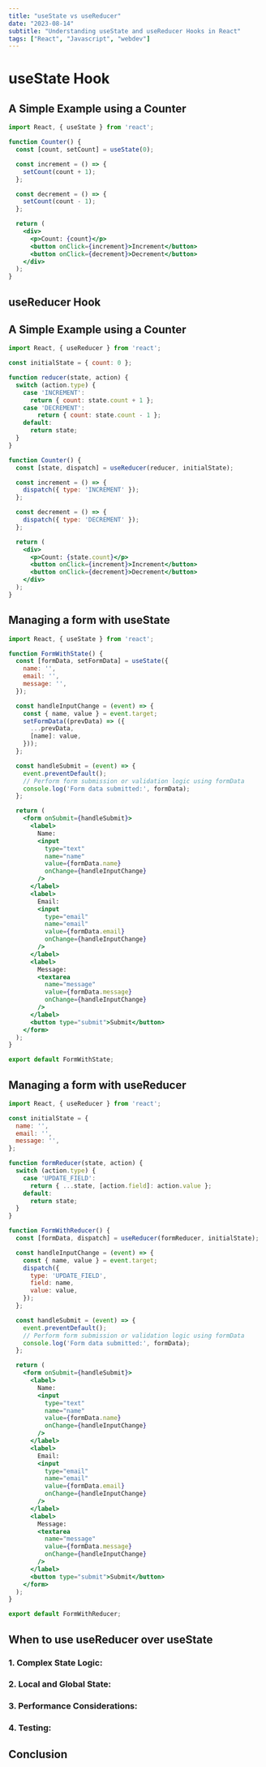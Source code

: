 ```yaml
---
title: "useState vs useReducer"
date: "2023-08-14"
subtitle: "Understanding useState and useReducer Hooks in React"
tags: ["React", "Javascript", "webdev"]
---
```


<CustomImage 
src='https://raw.githubusercontent.com/JUNNY12/portfoliopost/main/image/useState.png'
alt='usestate'
width={600}
height={400}
/>


<CustomParagraph 
children="In React, managing state is a fundamental aspect of building dynamic
and interactive applications.Two popular hooks, useState and useReducer, provide ways to handle state in your components.
While both can be used to manage state, they have different use cases 
based on the complexity of your application's state management needs"/>

# useState Hook

<CustomParagraph
children="The useState hook is a simple and straightforward way to manage state in React functional components.
It takes an initial value and returns the current state value along with a function to update that state.
This hook is perfect for managing individual pieces of state that can be updated independently
"/>

## A Simple Example using a Counter

<CustomParagraph 
children="Let us take a look at a simple example of using 
the useState hook to manage state in a counter component"/>

```jsx
import React, { useState } from 'react';

function Counter() {
  const [count, setCount] = useState(0);

  const increment = () => {
    setCount(count + 1);
  };

  const decrement = () => {
    setCount(count - 1);
  };

  return (
    <div>
      <p>Count: {count}</p>
      <button onClick={increment}>Increment</button>
      <button onClick={decrement}>Decrement</button>
    </div>
  );
}
```

## useReducer Hook

<CustomParagraph
children="The useReducer hook provides a more powerful way to manage state,
especially when dealing with more complex
state transitions and logic. It is inspired by the concept of reducers
in Redux. Instead of directly updating the state,
you define a reducer function that specifies how state updates 
should be handled based on action types"/>

## A Simple Example using a Counter

<CustomParagraph 
children="Let us take a look at a simple example of 
using the useReducer hook to manage state in a counter component"/>

```jsx
import React, { useReducer } from 'react';

const initialState = { count: 0 };

function reducer(state, action) {
  switch (action.type) {
    case 'INCREMENT':
      return { count: state.count + 1 };
    case 'DECREMENT':
        return { count: state.count - 1 };
    default:
      return state;
  }
}

function Counter() {
  const [state, dispatch] = useReducer(reducer, initialState);

  const increment = () => {
    dispatch({ type: 'INCREMENT' });
  };

  const decrement = () => {
    dispatch({ type: 'DECREMENT' });
  };

  return (
    <div>
      <p>Count: {state.count}</p>
      <button onClick={increment}>Increment</button>
      <button onClick={decrement}>Decrement</button>
    </div>
  );
}
```


<CustomParagraph
children='Lets explore some other Examples' />

## Managing a form with useState


```jsx
import React, { useState } from 'react';

function FormWithState() {
  const [formData, setFormData] = useState({
    name: '',
    email: '',
    message: '',
  });

  const handleInputChange = (event) => {
    const { name, value } = event.target;
    setFormData((prevData) => ({
      ...prevData,
      [name]: value,
    }));
  };

  const handleSubmit = (event) => {
    event.preventDefault();
    // Perform form submission or validation logic using formData
    console.log('Form data submitted:', formData);
  };

  return (
    <form onSubmit={handleSubmit}>
      <label>
        Name:
        <input
          type="text"
          name="name"
          value={formData.name}
          onChange={handleInputChange}
        />
      </label>
      <label>
        Email:
        <input
          type="email"
          name="email"
          value={formData.email}
          onChange={handleInputChange}
        />
      </label>
      <label>
        Message:
        <textarea
          name="message"
          value={formData.message}
          onChange={handleInputChange}
        />
      </label>
      <button type="submit">Submit</button>
    </form>
  );
}

export default FormWithState;

```


## Managing a form with useReducer

```jsx
import React, { useReducer } from 'react';

const initialState = {
  name: '',
  email: '',
  message: '',
};

function formReducer(state, action) {
  switch (action.type) {
    case 'UPDATE_FIELD':
      return { ...state, [action.field]: action.value };
    default:
      return state;
  }
}

function FormWithReducer() {
  const [formData, dispatch] = useReducer(formReducer, initialState);

  const handleInputChange = (event) => {
    const { name, value } = event.target;
    dispatch({
      type: 'UPDATE_FIELD',
      field: name,
      value: value,
    });
  };

  const handleSubmit = (event) => {
    event.preventDefault();
    // Perform form submission or validation logic using formData
    console.log('Form data submitted:', formData);
  };

  return (
    <form onSubmit={handleSubmit}>
      <label>
        Name:
        <input
          type="text"
          name="name"
          value={formData.name}
          onChange={handleInputChange}
        />
      </label>
      <label>
        Email:
        <input
          type="email"
          name="email"
          value={formData.email}
          onChange={handleInputChange}
        />
      </label>
      <label>
        Message:
        <textarea
          name="message"
          value={formData.message}
          onChange={handleInputChange}
        />
      </label>
      <button type="submit">Submit</button>
    </form>
  );
}

export default FormWithReducer;

```     


<CustomParagraph 
children="In both examples, the form state is managed using either the useState hook or the useReducer hook.
The form fields are updated in response to user input, and the form data is logged to the console 
when the form is submitted. The useState approach uses individual state variables for each form field, 
while the useReducer approach uses a single state object and a reducer function to update the form state"/>

## When to use useReducer over useState

<CustomParagraph 
children="While useState is suitable for managing simple state updates,
 useReducer becomes more valuable when:"/>

### 1. Complex State Logic: 
<CustomParagraph
children="When your state logic involves multiple actions, transformations, or complex updates,useReducer provides a structured way to handle these scenarios."/>

### 2. Local and Global State: 
<CustomParagraph 
children="If you find that your state management resembles a global state that is being shared across components, useReducer can offer better control and organization of your state transitions."/>

### 3. Performance Considerations: 
<CustomParagraph
children="In some cases, useReducer can offer better performance optimizations because it allows you to batch updates and avoid unnecessary re-renders."/>

### 4. Testing: 
<CustomParagraph 
children="If you want to test your state transitions and logic more effectively,useReducer can make your state management more testable."/>

## Conclusion

<CustomParagraph 
children="In conclusion, both useState and useReducer have their places in React state management.
While useState is simpler and ideal for basic state needs, useReducer shines when dealing
with more complex state transitions and logic. By understanding the strengths of each hook, you can make
informed decisions about which one to use based on your application's requirements"/>
